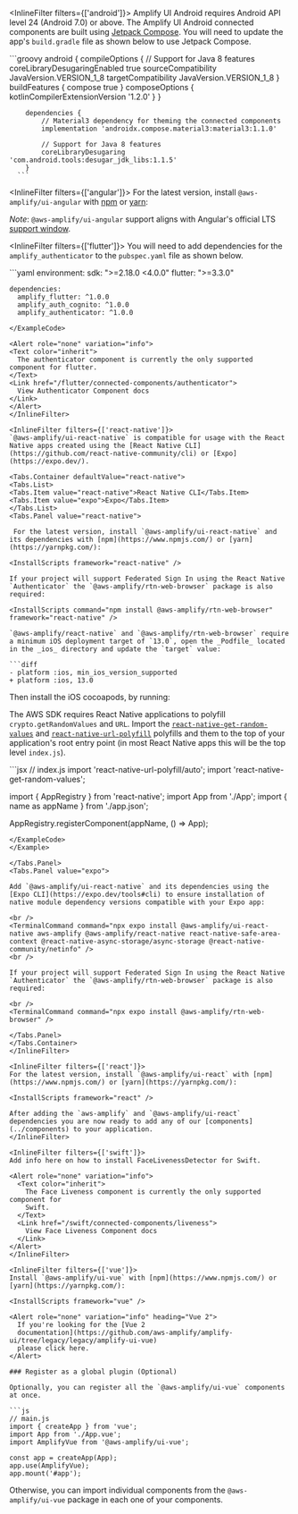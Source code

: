 
<InlineFilter filters={['android']}>
  Amplify UI Android requires Android API level 24 (Android 7.0) or above. The Amplify UI Android connected components are built using [Jetpack Compose](https://developer.android.com/jetpack/compose). You will need to update the app's `build.gradle` file as shown below to use Jetpack Compose.

  <ExampleCode>
      ```groovy
        android {
            compileOptions {
                // Support for Java 8 features
                coreLibraryDesugaringEnabled true
                sourceCompatibility JavaVersion.VERSION_1_8
                targetCompatibility JavaVersion.VERSION_1_8
            }
            buildFeatures {
                compose true
            }
            composeOptions {
              kotlinCompilerExtensionVersion '1.2.0'
            }
        }
        
        dependencies {
            // Material3 dependency for theming the connected components
            implementation 'androidx.compose.material3:material3:1.1.0'
                                
            // Support for Java 8 features
            coreLibraryDesugaring 'com.android.tools:desugar_jdk_libs:1.1.5'
        }
      ```
  </ExampleCode>
</InlineFilter>

<InlineFilter filters={['angular']}>
  For the latest version, install `@aws-amplify/ui-angular` with [npm](https://www.npmjs.com/) or [yarn](https://yarnpkg.com/):

  <InstallScripts framework="angular" />

  *Note*: `@aws-amplify/ui-angular` support aligns with Angular's official LTS [support window](https://angular.io/guide/releases#actively-supported-versions).
</InlineFilter>

<InlineFilter filters={['flutter']}>
  You will need to add dependencies for the `amplify_authenticator` to the `pubspec.yaml` file as shown below.

  <ExampleCode>
  ```yaml
    environment:
      sdk: ">=2.18.0 <4.0.0"
      flutter: ">=3.3.0"
    
    dependencies:
      amplify_flutter: ^1.0.0
      amplify_auth_cognito: ^1.0.0
      amplify_authenticator: ^1.0.0
  ```
  </ExampleCode>

  <Alert role="none" variation="info">
  <Text color="inherit">
    The authenticator component is currently the only supported component for flutter.
  </Text>
  <Link href="/flutter/connected-components/authenticator">
    View Authenticator Component docs
  </Link>
  </Alert>
</InlineFilter>

<InlineFilter filters={['react-native']}>
  `@aws-amplify/ui-react-native` is compatible for usage with the React Native apps created using the [React Native CLI](https://github.com/react-native-community/cli) or [Expo](https://expo.dev/).

  <Tabs.Container defaultValue="react-native">
  <Tabs.List>
  <Tabs.Item value="react-native">React Native CLI</Tabs.Item>
  <Tabs.Item value="expo">Expo</Tabs.Item>
  </Tabs.List>
  <Tabs.Panel value="react-native">

   For the latest version, install `@aws-amplify/ui-react-native` and its dependencies with [npm](https://www.npmjs.com/) or [yarn](https://yarnpkg.com/):

  <InstallScripts framework="react-native" />

  If your project will support Federated Sign In using the React Native `Authenticator` the `@aws-amplify/rtn-web-browser` package is also required:

  <InstallScripts command="npm install @aws-amplify/rtn-web-browser" framework="react-native" />

  `@aws-amplify/react-native` and `@aws-amplify/rtn-web-browser` require a minimum iOS deployment target of `13.0`, open the _Podfile_ located in the _ios_ directory and update the `target` value:

  ```diff
  - platform :ios, min_ios_version_supported
  + platform :ios, 13.0
  ```

  Then install the iOS cocoapods, by running:

  <InstallScripts command="npx pod-install" framework="react-native" />

  The AWS SDK requires React Native applications to polyfill `crypto.getRandomValues` and `URL`. Import the [`react-native-get-random-values`](https://github.com/LinusU/react-native-get-random-values) and [`react-native-url-polyfill`](https://github.com/charpeni/react-native-url-polyfill) polyfills and them to the top of your application's root entry point (in most React Native apps this will be the top level `index.js`).

  <Example>
  <ExampleCode>
  ```jsx
  // index.js
  import 'react-native-url-polyfill/auto';
  import 'react-native-get-random-values';

  import { AppRegistry } from 'react-native';
  import App from './App';
  import { name as appName } from './app.json';

  AppRegistry.registerComponent(appName, () => App);
  ```
  </ExampleCode>
  </Example>

  </Tabs.Panel>
  <Tabs.Panel value="expo">

  Add `@aws-amplify/ui-react-native` and its dependencies using the [Expo CLI](https://expo.dev/tools#cli) to ensure installation of native module dependency versions compatible with your Expo app:

  <br />
  <TerminalCommand command="npx expo install @aws-amplify/ui-react-native aws-amplify @aws-amplify/react-native react-native-safe-area-context @react-native-async-storage/async-storage @react-native-community/netinfo" />
  <br />

  If your project will support Federated Sign In using the React Native `Authenticator` the `@aws-amplify/rtn-web-browser` package is also required:

  <br />
  <TerminalCommand command="npx expo install @aws-amplify/rtn-web-browser" />

  </Tabs.Panel>
  </Tabs.Container>
</InlineFilter>

<InlineFilter filters={['react']}>
  For the latest version, install `@aws-amplify/ui-react` with [npm](https://www.npmjs.com/) or [yarn](https://yarnpkg.com/):

  <InstallScripts framework="react" />

  After adding the `aws-amplify` and `@aws-amplify/ui-react` dependencies you are now ready to add any of our [components](../components) to your application.
</InlineFilter>

<InlineFilter filters={['swift']}>
  Add info here on how to install FaceLivenessDetector for Swift.

  <Alert role="none" variation="info">
    <Text color="inherit">
      The Face Liveness component is currently the only supported component for
      Swift.
    </Text>
    <Link href="/swift/connected-components/liveness">
      View Face Liveness Component docs
    </Link>
  </Alert>
</InlineFilter>

<InlineFilter filters={['vue']}>
  Install `@aws-amplify/ui-vue` with [npm](https://www.npmjs.com/) or [yarn](https://yarnpkg.com/):

  <InstallScripts framework="vue" />

  <Alert role="none" variation="info" heading="Vue 2">
    If you're looking for the [Vue 2
    documentation](https://github.com/aws-amplify/amplify-ui/tree/legacy/legacy/amplify-ui-vue)
    please click here.
  </Alert>

  ### Register as a global plugin (Optional)

  Optionally, you can register all the `@aws-amplify/ui-vue` components at once.

  ```js
  // main.js
  import { createApp } from 'vue';
  import App from './App.vue';
  import AmplifyVue from '@aws-amplify/ui-vue';

  const app = createApp(App);
  app.use(AmplifyVue);
  app.mount('#app');
  ```

  Otherwise, you can import individual components from the `@aws-amplify/ui-vue` package in each one of your components.
</InlineFilter>
